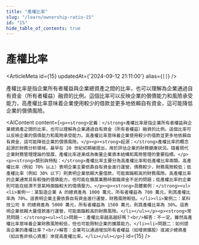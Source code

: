 ```yaml
---
title: "產權比率"
slug: "/learn/ownership-ratio-15"
id: "15"
hide_table_of_contents: true
---
```



# 產權比率

<ArticleMeta id={15} updatedAt={'2024-09-12 21:11:00'} alias={`[]`} />
<div className='border-solid border-b border-t-0 my-4 border-[var(--ifm-color-gray-300)]' />

產權比率是指企業所有者權益與企業總資產之間的比率，也可以理解為企業通過自有資金（所有者權益）融資的比例。這個比率可以反映企業的償債能力和風險承受能力，高產權比率意味着企業使用較少的借款並更多地依賴自有資金，這可能降低企業的償債風險。

<AIContent content={`<p><strong>定義：</strong>產權比率是指企業所有者權益與企業總資產之間的比率，也可以理解為企業通過自有資金（所有者權益）融資的比例。這個比率可以反映企業的償債能力和風險承受能力。高產權比率意味着企業使用較少的借款並更多地依賴自有資金，這可能降低企業的償債風險。</p><p><strong>起源：</strong>產權比率的概念起源於財務分析領域，最早在 20 世紀初期被提出，用於評估企業的財務健康狀況。隨着現代企業財務管理理論的發展，產權比率逐漸成為衡量企業資本結構和風險管理的重要指標。</p><p><strong>類別與特點：</strong>產權比率主要分為高產權比率和低產權比率兩類。高產權比率（例如 70% 以上）表明企業主要依靠自有資金進行運營，債務較少，財務風險較低；低產權比率（例如 30% 以下）則表明企業依賴大量借款，可能面臨較高的財務風險。高產權比率的企業通常具有較強的償債能力，但可能在擴展業務時面臨資金不足的問題；低產權比率的企業則可能在經濟不景氣時面臨較大的償債壓力。</p><p><strong>具體案例：</strong><ul><li>案例一：某製造企業 A 的總資產為 1000 萬元，所有者權益為 700 萬元，則其產權比率為 70%。這表明企業主要依靠自有資金進行運營，財務風險較低。</li><li>案例二：某科技公司 B 的總資產為 5000 萬元，所有者權益為 1500 萬元，則其產權比率為 30%。這表明企業依賴大量借款進行運營，可能面臨較高的財務風險。</li></ul></p><p><strong>常見問題：</strong><ul><li>問題一：產權比率越高越好嗎？<br/>解答：不一定。雖然高產權比率意味着企業財務風險較低，但也可能限制企業的擴展能力。</li><li>問題二：如何提高企業的產權比率？<br/>解答：企業可以通過增加所有者權益（如增資擴股）或減少總資產（如出售非核心資產）來提高產權比率。</li></ul></p>`} id={15} />
